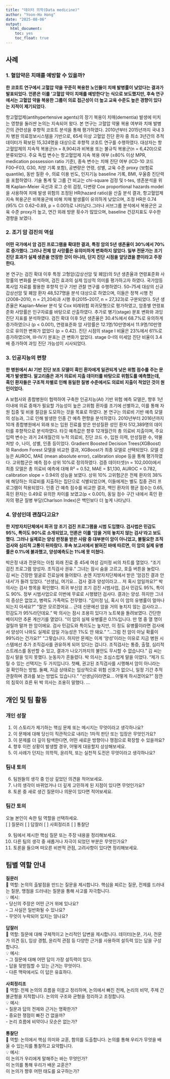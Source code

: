 ```yaml
---
title: "데이터 의학(Data medicine)"   
author: "Yoon-Ho Hong" 
date: "2025-08-06"
output: 
  html_document:
    toc: yes
    toc_float: true
---
```


## 사례

### 1. 혈압약은 치매를 예방할 수 있을까?

**한 코호트 연구에서 고혈압 약을 꾸준히 복용한 노인들이 치매 발병률이 낮았다는 결과가 발표되었다. 언론은 이를 '고혈압 약이 치매를 예방한다'는 식으로 보도했지만, 후속 연구에서는 고혈압 약을 복용한 그룹이 의료 접근성이 더 높고 교육 수준도 높은 경향이 있다는 지적이 제기되었다.**

항고혈압제(antihypertensive agents)의 장기 복용이 치매(dementia) 발생에 미치는 영향을 둘러싼 논의는 지속되어 왔다. 본 연구는 고혈압 약물 복용 여부와 치매 발병 간의 관련성을 후향적 코호트 분석을 통해 평가하였다. 2010년부터 2015년까지 국내 3차 병원 의료정보시스템을 기반으로, 65세 이상 고혈압 진단 환자 중 최소 3년간의 추적 데이터가 확보된 15,324명을 대상으로 후향적 코호트 연구를 수행하였다. 대상자는 항고혈압제의 지속적 복용군(n = 8,904)과 비복용 또는 불규칙 복용군(n = 6,420)으로 분류되었다. 주요 독립 변수는 항고혈압제 지속 복용 여부 (≥80% 이상 MPR, medication possession ratio 기준), 종속 변수는 치매 진단 여부 (ICD-10 코드 F00--F03, G30, 처방 기록 포함), 공변량은 연령, 성별, 교육 수준 proxy (보험료 quantile), 동반 질환 수, 의료 이용 빈도, 인지기능 baseline 기록, BMI, 우울증 진단력을 포함하였다. 기술 통계 및 그룹 간 비교는 chi-square 검정 및 t-tes, 생존분석을 위해 Kaplan--Meier 곡선과 로그 순위 검정, 다변량 Cox proportional hazards model을 사용하여 치매 발생 위험의 조정된 HR(hazard ratio)을 산출 분석 결과, 항고혈압제 지속 복용군은 비복용군에 비해 치매 발생률이 유의하게 낮았으며, 조정 HR은 0.74 (95% CI: 0.62--0.89, p = 0.001)로 나타났다.그러나 서브그룹 분석에서 복용군은 교육 수준 proxy가 높고, 연간 외래 방문 횟수가 많았으며, baseline 건강지표도 우수한 경향을 보였다.

### 2. 조기 암 검진의 역설

**어떤 국가에서 암 검진 프로그램을 확대한 결과, 특정 암의 5년 생존율이 30%에서 70%로 증가했다. 그러나 전체 암 사망률은 유의미하게 변화하지 않았다. 일부 전문가는 조기 진단 효과가 실제 생존을 연장한 것이 아니라, 단지 진단 시점을 앞당겼을 뿐이라고 주장한다.**

본 연구는 검진 확대 이후 특정 고형암(갑상선암 및 폐암)의 5년 생존율과 연령표준화 사망률의 변화를 분석하여, 검진 효과의 실제 임상적 의미를 평가하고자 하였다. 국가암등록사업 자료를 활용한 후향적 인구 기반 관찰 연구를 수행하였다. 50--75세 대상의 신규 갑상선암 및 폐암 환자 48,527명을 분석 대상으로 하였으며, 이들은 정책 시행 전(2008--2010, n = 21,204)과 시행 후(2015--2017, n = 27,323)로 구분되었다. 5년 생존율은 Kaplan--Meier 분석 및 Cox 비례위험 회귀모형으로 평가하였고, 암종별 연령표준화 사망률은 인구자료를 바탕으로 산출하였다. 추가로 병기(stage) 분포 변화와 과잉 진단 지표를 분석하였다. 검진 확대 이후 5년 생존율은 30.4%에서 68.7%로 유의하게 증가하였으나 (p \< 0.001), 연령표준화 암 사망률은 12.1명/10만명에서 11.9명/10만명으로 유의한 변화가 없었다 (p = 0.42). 진단 시점의 stage I 비율은 23%에서 61%로 증가하였으며, III--IV기 분포는 큰 변화가 없었다. stage 0--I의 미세암 진단 비율이 3.4배 증가하여 과잉 진단 가능성이 시사되었다.

### 3. 인공지능의 편향

**한 병원에서 AI 기반 진단 보조 모델이 흑인 환자에게 일관되게 낮은 위험 점수를 주는 문제가 발생했다. 알고리즘은 과거 의료비 지출 데이터를 바탕으로 위험도를 예측했는데, 흑인 환자들은 구조적 차별로 인해 동일한 질병 수준에서도 의료비 지출이 적었던 것이 원인이었다.**

A 보험사와 종합병원이 협력하여 구축한 인공지능(AI) 기반 위험 예측 모델은, 향후 1년 이내에 의료 중재가 필요할 가능성이 높은 고위험 환자를 조기에 선별하고, 이를 통해 자원 집중 및 비용 절감을 도모하는 것을 목표로 하였다. 본 연구는 의료비 기반 예측 모델의 성능과, 그로 인해 발생한 인종 간 예측 편향을 분석하였다. 2010년부터 2016년까지 10개 종합병원에서 외래 또는 입원 진료를 받은 만성질환 성인 환자 512,389명의 데이터를 후향적으로 분석하였다. 타깃 예측값은 향후 12개월간의 총 의료비 지출이며, 주요 입력 변수는 과거 24개월간의 누적 의료비, 진단 코드 수, 입원 이력, 만성질환 수, 약물 처방 수, 나이, 성별, 인종 등이었다. Gradient Boosted Decision Trees(XGBoost)와 Random Forest 모델을 비교한 결과, XGBoost가 최종 모델로 선택되었다. 모델 성능은 AUROC, MAE (mean absolute error), calibration slope 등을 통해 평가하였다. 고위험군은 예측 점수 상위 10%로 정의하였다. 검증 데이터셋(n = 102,000)에서 최종 모델은 총 의료비 예측에 대해 R² = 0.52, MAE = \$1,130, AUROC = 0.782, calibration slope = 0.94의 성능을 보였다. 상위 10% 고위험군은 전체 환자의 38%에 해당하는 의료비를 지출하는 집단으로 식별되었으며, 이들에게는 별도 집중 관리 프로그램이 적용되었다. 인종 간 예측 점수를 비교한 결과, 백인 환자의 평균 점수는 0.65, 흑인 환자는 0.49로 유의한 차이를 보였고(p \< 0.001), 동일 점수 구간 내에서 흑인 환자의 평균 질병 부담(Charlson Index)은 백인보다 더 높게 나타났다.

### 4. 양성인데 괜찮다고요?

**한 지방자치단체에서 희귀 암 조기 검진 프로그램을 시범 도입했다. 검사법은 민감도 95%, 특이도 90%로 소개되었고, 언론은 이를 '암을 거의 놓치지 않는 검사'라고 보도했다. 그러나 실제로는 양성 판정을 받은 사람 중 대부분이 암이 아니었고, 불필요한 조직검사와 심리적 고통이 뒤따랐다. 후속 보고서에서 밝혀진 바에 따르면, 이 암의 실제 유병률은 0.1%에 불과했고, 양성예측도는 1%에 못 미쳤다.**

박은정 내과 전문의는 아침 외래 진료 중 45세 여성 김미정 씨의 차트를 열었다. "조기 검진 프로그램 양성자. 조직검사 권유." 그녀는 잠시 숨을 고르고, 호출 버튼을 눌렀다. 김 씨는 긴장한 얼굴로 진료실에 들어왔다. 손엔 지방자치단체에서 받은 '암검진 결과 안내서'가 들려 있었다. "선생님, 여기요... 검사 결과 양성이라고... 저 혹시 암일까요?" 박 의사는 검사 항목을 확인했다. 희귀 부신암 조기 검진 시범사업, 검사 민감도 95%, 특이도 90%. 정부 시범사업으로 이번에 무료로 시행됐던 검사다. 결과는 양성. 하지만 그녀의 증상은 없었고, 병력도 가족력도 전무했다. "김미정 님, 혹시 이 암의 유병률이 얼마나 되는지 아세요?" "잘은 모르겠어요... 근데 신문에선 암을 거의 놓치지 않는 검사라고... 민감도가 95%라던데요." 박 의사는 잠시 조용히 있다가 노트북을 돌려보였다. 간단한 베이지안 추론 계산기를 열었다. "이 암의 실제 유병률은 0.1%입니다. 만 명 중 열 명이 걸릴까 말까 한 암이에요. 검사 민감도와 특이도는 높지만, 이 정도 유병률이라면 검사에서 양성이 나와도 실제로 암일 가능성은 1%도 안 돼요." "...그럼 전 암이 아닐 확률이 99%라는 건가요?" "그렇습니다. 하지만 문제는 이게 '양성'이라는 이유로 지금 병원 시스템에선 추가 조직검사를 권유하게 되어 있다는 겁니다. 조직검사는 통증, 출혈, 심리적 스트레스를 동반할 수 있고, 결과가 나오기까지의 불안도 무시할 수 없습니다." 김 씨는 잠시 말을 잇지 못했다. 눈동자가 흔들렸다. 박 의사는 조심스럽게 말을 이었다. "제가 드릴 수 있는 선택지는 두 가지입니다. 첫째, 권고된 조직검사를 시행해서 암이 아니라는 걸 확인하는 방법. 둘째, 지금 상태로는 임상적으로 위험 신호가 없으니, 일정 기간 추적 관찰하며 경과를 보는 방법도 있습니다." "선생님이라면요... 어떻게 하시겠어요?" 잠깐의 침묵이 흐른 뒤 박 의사는 조용히 말했다. ...

## 개인 및 팀 활동

### 개인 성찰

1. 이 스토리가 제기하는 핵심 문제 또는 메시지는 무엇이라고 생각하나요?
2. 이 문제에 대해 당신이 직관적으로 내리는 1차적 판단 또는 입장은 무엇인가요?
3. 이 문제를 더 깊이 탐색한다면, 어떤 새로운 방향이나 쟁점으로 확장할 수 있을까요?
4. 향후 이런 상황이 발생할 경우, 어떻게 대응할지 상상해보세요.
5. 이 사례가 던지는 의학적, 윤리적, 또는 실천적 도전은 무엇이라고 생각하나요?

### 팀내 토의

6. 팀원들의 생각 중 인상 깊었던 의견을 적어보세요.
7. 나의 생각이 바뀌었거나 더 깊게 고민하게 된 지점이 있다면 무엇인가요?
8. 토론 중 새로 생긴 질문이나 의문이 있다면 적어보세요.

### 팀간 토의   

오늘 본인이 속한 팀 역할을 선택하세요.   
[  ] 질문러      [  ] 답잘러     [  ] 사회정리조     [  ] 통찰단  

9. 팀에서 제시한 핵심 질문 또는 주장 내용을 정리해보세요.   
10. 다른 팀의 생각 중 새롭거나 자극이 되었던 부분은 무엇인가요?   
11. 토론을 들으며 떠오른 비판적 관점, 고려사항이 있다면 정리해보세요.  

## 팀별 역할 안내

**질문러**\
🧩 역할: 논의의 출발점을 만드는 질문을 제시합니다. 핵심을 찌르는 질문, 전제를 드러내는 질문, 맹점을 드러내는 질문을 통해 사고를 자극합니다.\
💡 예시:\
- 당신의 주장은 어떤 근거 위에 있나요?\
- 그 사실은 일반화될 수 있나요?\
- 무엇이 누락되어 있지는 않나요?\
\
**답잘러**\
🧩 역할: 질문에 대해 구체적이고 논리적인 답변을 제시합니다. 데이터(논문, 기사, 전문가 의견 등), 임상 경험, 윤리적 관점 등 다양한 근거를 사용하여 설득력 있는 답을 구성합니다.\
💡 예시:\
- 그 질문에 대해 어떤 답이 가장 설득력이 있다.\
- 답을 뒷받침할 수 있는 근거는 무엇이다.\
- 다른 맥락에서도 이 답은 유효하다.\
\
**사회정리조**\
🧩 역할: 전체 논의의 흐름을 이끌고 정리하며, 논의에서 빠진 전제, 논리의 비약, 주제 간 불균형을 지적합니다. 논의의 구조와 균형을 정리하고 조정합니다.\
💡 예시:\
- 질문과 답의 전제와 근거는 명확한가?\
- 중요한 쟁점이 빠진 건 없을까?\
- 논리 흐름에 비약이나 모순은 없는가?\
\
**통찰단**\
🧩 역할: 논의에서 핵심 의미와 교훈, 함의를 도출합니다. 논의를 통해 우리가 무엇을 배울 수 있는지를 통찰하고 요약합니다.\
💡 예시:\
이 논의가 우리에게 말해주는 바는 무엇인가?\
이 논의를 통해 우리가 배운 교훈은?\
이 논의가 향후 어떤 태도를 요구하는가?

